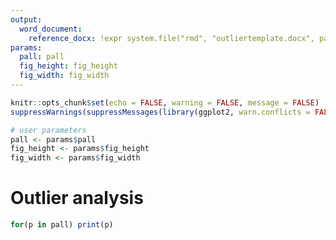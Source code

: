 ```yaml
---
output: 
  word_document:
    reference_docx: !expr system.file("rmd", "outliertemplate.docx", package = "MassWateR")
params: 
  pall: pall
  fig_height: fig_height
  fig_width: fig_width
---
```


```r
knitr::opts_chunk$set(echo = FALSE, warning = FALSE, message = FALSE)
suppressWarnings(suppressMessages(library(ggplot2, warn.conflicts = FALSE, quietly = TRUE)))

# user parameters
pall <- params$pall
fig_height <- params$fig_height
fig_width <- params$fig_width
```

# Outlier analysis

```r
for(p in pall) print(p)
```
